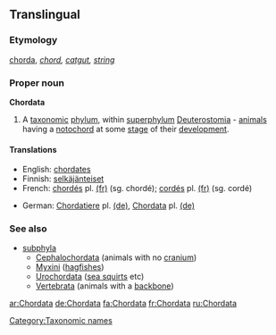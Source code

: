 ==Translingual==

===Etymology===
{{L.}} [[chorda]], ''[[chord]], [[catgut]], [[string]]''

===Proper noun===
{{wikipedia}}
'''Chordata'''

# A [[taxonomic]] [[phylum]], within [[superphylum]] [[Deuterostomia]] - [[animal]]s having a [[notochord]] at some [[stage]] of their [[development]].

====Translations====
{{trans-top|a taxonomic phylum, within superphylum Deuterostomia}}
* English: [[chordates]]
* Finnish: [[selkäjänteiset]]
* French: [[chordés]] {{m}} pl. [[:fr:chordés|(fr)]] (sg. chordé); [[cordés]] {{m}} pl. [[:fr:cordés|(fr)]] (sg. cordé)
{{trans-mid}}
* German: [[Chordatiere]] {{f}} pl. [[:de:Chordatiere|(de)]], [[Chordata]] {{n}} pl. [[:de:Chordata|(de)]]
{{trans-bottom}}

===See also===
{{wikispecies}}
* [[subphyla]]
** [[Cephalochordata]] (animals with no [[cranium]])
** [[Myxini]] ([[hagfish]]es)
** [[Urochordata]] ([[sea squirt]]s etc)
** [[Vertebrata]] (animals with a [[backbone]])

[[Category:Taxonomic names]]

[[ar:Chordata]]
[[de:Chordata]]
[[fa:Chordata]]
[[fr:Chordata]]
[[ru:Chordata]]